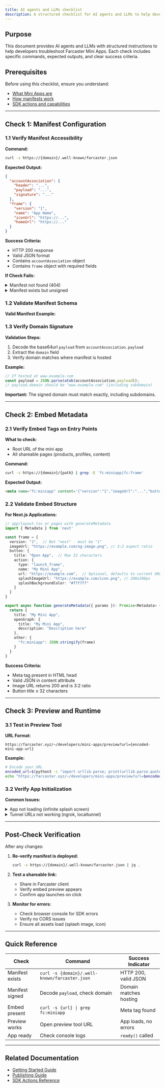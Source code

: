 ```yaml
---
title: AI agents and LLMs checklist
description: A structured checklist for AI agents and LLMs to help developers troubleshoot Farcaster Mini Apps
---
```



## Purpose

This document provides AI agents and LLMs with structured instructions to help developers troubleshoot Farcaster Mini Apps. Each check includes specific commands, expected outputs, and clear success criteria.

## Prerequisites

Before using this checklist, ensure you understand:
- [What Mini Apps are](/docs/getting-started)
- [How manifests work](/docs/specification#manifest)
- [SDK actions and capabilities](/docs/sdk/actions/ready)

---

## Check 1: Manifest Configuration

### 1.1 Verify Manifest Accessibility

**Command:**
```bash
curl -s https://{domain}/.well-known/farcaster.json
```

**Expected Output:**
```json
{
  "accountAssociation": {
    "header": "...",
    "payload": "...", 
    "signature": "..."
  },
  "frame": {
    "version": "1",
    "name": "App Name",
    "iconUrl": "https://...",
    "homeUrl": "https://..."
  }
}
```

**Success Criteria:**
- HTTP 200 response
- Valid JSON format
- Contains `accountAssociation` object
- Contains `frame` object with required fields

**If Check Fails:**

<details>
<summary>Manifest not found (404)</summary>

**Decision Flow:**
```
Is hosting available?
├─ Yes: Use hosted manifest
│   └─ Direct to: https://farcaster.xyz/~/developers/hosted-manifests
│       └─ Set up redirect to hosted URL
└─ No: Create local manifest
    └─ Create file at /.well-known/farcaster.json
```

**For Vercel redirect:**
```json
{
  "redirects": [
    {
      "source": "/.well-known/farcaster.json",
      "destination": "https://api.farcaster.xyz/miniapps/hosted-manifest/{manifest-id}",
      "permanent": false
    }
  ]
}
```
</details>

<details>
<summary>Manifest exists but unsigned</summary>

**Action:** Direct user to sign manifest
- Tool: https://farcaster.xyz/~/developers/mini-apps/manifest?domain={their-domain}
- User must provide signed `accountAssociation` object
- Update manifest with signed data
</details>

### 1.2 Validate Manifest Schema

**Valid Manifest Example:**
<ManifestSchemaRenderer />

### 1.3 Verify Domain Signature

**Validation Steps:**
1. Decode the base64url `payload` from `accountAssociation.payload`
2. Extract the `domain` field
3. Verify domain matches where manifest is hosted

**Example:**
```javascript
// If hosted at www.example.com
const payload = JSON.parse(atob(accountAssociation.payload));
// payload.domain should be "www.example.com" (including subdomain)
```

**Important:** The signed domain must match exactly, including subdomains.

---

## Check 2: Embed Metadata

### 2.1 Verify Embed Tags on Entry Points

**What to check:**
- Root URL of the mini app
- All shareable pages (products, profiles, content)

**Command:**
```bash
curl -s https://{domain}/{path} | grep -E 'fc:miniapp|fc:frame'
```

**Expected Output:**
```html
<meta name="fc:miniapp" content='{"version":"1","imageUrl":"...","button":{...}}' />
```

### 2.2 Validate Embed Structure

**For Next.js Applications:**

```typescript
// app/layout.tsx or pages with generateMetadata
import { Metadata } from 'next'

const frame = {
  version: "1",  // Not "next" - must be "1"
  imageUrl: "https://example.com/og-image.png", // 3:2 aspect ratio
  button: {
    title: "Open App",  // Max 32 characters
    action: {
      type: "launch_frame",
      name: "My Mini App",
      url: "https://example.com",  // Optional, defaults to current URL
      splashImageUrl: "https://example.com/icon.png", // 200x200px
      splashBackgroundColor: "#f7f7f7"
    }
  }
}

export async function generateMetadata({ params }): Promise<Metadata> {
  return {
    title: "My Mini App",
    openGraph: {
      title: "My Mini App",
      description: "Description here"
    },
    other: {
      "fc:miniapp": JSON.stringify(frame)
    }
  }
}
```

**Success Criteria:**
- Meta tag present in HTML head
- Valid JSON in content attribute
- Image URL returns 200 and is 3:2 ratio
- Button title ≤ 32 characters

---

## Check 3: Preview and Runtime

### 3.1 Test in Preview Tool

**URL Format:**
```
https://farcaster.xyz/~/developers/mini-apps/preview?url={encoded-mini-app-url}
```

**Example:**
```bash
# Encode your URL
encoded_url=$(python3 -c "import urllib.parse; print(urllib.parse.quote('https://example.com/page'))")
echo "https://farcaster.xyz/~/developers/mini-apps/preview?url=$encoded_url"
```

### 3.2 Verify App Initialization

**Common Issues:**

<details>
<summary>App not loading (infinite splash screen)</summary>

**Cause:** App hasn't called [`sdk.actions.ready()`](/docs/sdk/actions/ready)

**Solution:** Ensure the app calls ready() after initialization:
```javascript
import { sdk } from '@farcaster/miniapp-sdk'

// After app is ready to display
await sdk.actions.ready()
```
</details>

<details>
<summary>Tunnel URLs not working (ngrok, localtunnel)</summary>

**Issue:** Browser security blocks unvisited tunnel URLs

**Solution:**
1. Open tunnel URL directly in browser first
2. Then use in preview tool
3. This whitelists the domain for iframe usage
</details>

---

## Post-Check Verification

After any changes:

1. **Re-verify manifest is deployed:**
   ```bash
   curl -s https://{domain}/.well-known/farcaster.json | jq .
   ```

2. **Test a shareable link:**
   - Share in Farcaster client
   - Verify embed preview appears
   - Confirm app launches on click

3. **Monitor for errors:**
   - Check browser console for SDK errors
   - Verify no CORS issues
   - Ensure all assets load (splash image, icon)

---

## Quick Reference

| Check | Command | Success Indicator |
|-------|---------|-------------------|
| Manifest exists | `curl -s {domain}/.well-known/farcaster.json` | HTTP 200, valid JSON |
| Manifest signed | Decode `payload`, check domain | Domain matches hosting |
| Embed present | `curl -s {url} \| grep fc:miniapp` | Meta tag found |
| Preview works | Open preview tool URL | App loads, no errors |
| App ready | Check console logs | `ready()` called |

---

## Related Documentation

- [Getting Started Guide](/docs/getting-started)
- [Publishing Guide](/docs/guides/publishing)
- [SDK Actions Reference](/docs/sdk/actions/ready)